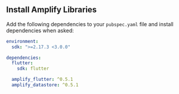 ## Install Amplify Libraries

Add the following dependencies to your `pubspec.yaml` file and install dependencies when asked:

```yaml
environment:
  sdk: ">=2.17.3 <3.0.0"

dependencies:
  flutter:
    sdk: flutter

  amplify_flutter: ^0.5.1
  amplify_datastore: ^0.5.1
```
